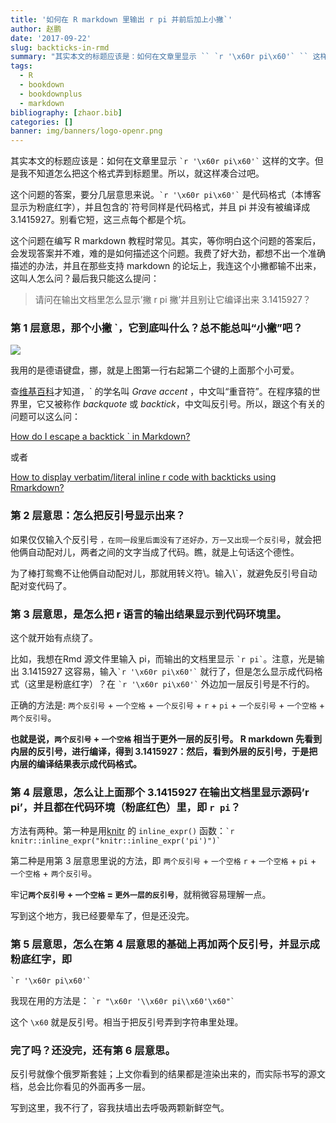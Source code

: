 ```yaml
---
title: '如何在 R markdown 里输出 r pi 并前后加上小撇`'
author: 赵鹏
date: '2017-09-22'
slug: backticks-in-rmd
summary: "其实本文的标题应该是：如何在文章里显示 `` `r '\x60r pi\x60'` `` 这样的文字。"
tags:
  - R
  - bookdown
  - bookdownplus
  - markdown
bibliography: [zhaor.bib]
categories: []
banner: img/banners/logo-openr.png
---
```


其实本文的标题应该是：如何在文章里显示 `` `r '\x60r pi\x60'` `` 这样的文字。但是我不知道怎么把这个格式弄到标题里。所以，就这样凑合过吧。


这个问题的答案，要分几层意思来说。`` `r '\x60r pi\x60'` `` 是代码格式（本博客显示为粉底红字），并且包含的`符号同样是代码格式，并且 pi 并没有被编译成 3.1415927。别看它短，这三点每个都是个坑。


这个问题在编写 R markdown 教程时常见。其实，等你明白这个问题的答案后，会发现答案并不难，难的是如何描述这个问题。我费了好大劲，都想不出一个准确描述的办法，并且在那些支持 markdown 的论坛上，我连这个小撇都输不出来，这叫人怎么问？最后我只能这么提问：

> 请问在输出文档里怎么显示'撇 r pi 撇'并且别让它编译出来 3.1415927？

### 第 1 层意思，那个小撇 \`，它到底叫什么？总不能总叫“小撇”吧？

![](https://upload.wikimedia.org/wikipedia/commons/thumb/3/36/KB_Germany.svg/550px-KB_Germany.svg.png)

我用的是德语键盘，挪，就是上图第一行右起第二个键的上面那个小可爱。

查[维基百科](https://en.wikipedia.org/wiki/Grave_accent)才知道，\` 的学名叫 *Grave accent* ，中文叫“重音符”。在程序猿的世界里，它又被称作 *backquote* 或 *backtick*，中文叫反引号。所以，跟这个有关的问题可以这么问：

[How do I escape a backtick ` in Markdown?](https://meta.stackexchange.com/questions/82718/how-do-i-escape-a-backtick-in-markdown)

或者

[How to display verbatim/literal inline r code with backticks using Rmarkdown?](https://stackoverflow.com/questions/20409172/how-to-display-verbatim-inline-r-code-with-backticks-using-rmarkdown)

### 第 2 层意思：怎么把反引号显示出来？

如果仅仅输入个反引号 `，在同一段里后面没有了还好办，万一又出现一个反引号`，就会把他俩自动配对儿，两者之间的文字当成了代码。瞧，就是上句话这个德性。

为了棒打鸳鸯不让他俩自动配对儿，那就用转义符\\。输入\\\`，就避免反引号自动配对变代码了。

### 第 3 层意思，是怎么把 r 语言的输出结果显示到代码环境里。

这个就开始有点绕了。

比如，我想在Rmd 源文件里输入 pi，而输出的文档里显示 `` `r pi` ``。注意，光是输出 3.1415927 这容易，输入`` `r '\x60r pi\x60'` `` 就行了，但是怎么显示成代码格式（这里是粉底红字）？在 `` `r '\x60r pi\x60'` `` 外边加一层反引号是不行的。

正确的方法是: `两个反引号` + `一个空格` + `一个反引号` + `r` + `pi` + `一个反引号` + `一个空格` + `两个反引号`。

**也就是说，`两个反引号` + `一个空格` 相当于更外一层的反引号。 R markdown 先看到内层的反引号，进行编译，得到 3.1415927：然后，看到外层的反引号，于是把内层的编译结果表示成代码格式。**

### 第 4 层意思，怎么让上面那个 3.1415927 在输出文档里显示源码'r pi'，并且都在代码环境（粉底红色）里，即 `` r pi ``？

方法有两种。第一种是用[knitr](https://yihui.name/knitr/faq/) 的 `inline_expr()` 函数：`` `r knitr::inline_expr("knitr::inline_expr('pi')")` ``

第二种是用第 3 层意思里说的方法，即 `两个反引号` + `一个空格` `r` + `一个空格` + `pi` + `一个空格` + `两个反引号`。

牢记**`两个反引号` + `一个空格` = `更外一层的反引号`**，就稍微容易理解一点。

写到这个地方，我已经要晕车了，但是还没完。

### 第 5 层意思，怎么在第 4 层意思的基础上再加两个反引号，并显示成粉底红字，即
`` `r '\x60r pi\x60'` ``

我现在用的方法是：`` ``  `` `r "\x60r '\\x60r pi\\x60'\x60"` `` `` ``

这个 `\x60` 就是反引号。相当于把反引号弄到字符串里处理。

### 完了吗？还没完，还有第 6 层意思。

反引号就像个俄罗斯套娃；上文你看到的结果都是渲染出来的，而实际书写的源文档，总会比你看见的外面再多一层。

写到这里，我不行了，容我扶墙出去呼吸两颗新鲜空气。
